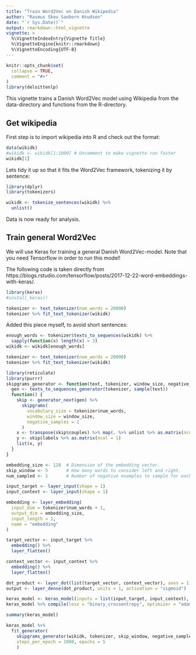 ```yaml
---
title: "Train Word2Vec on Danish Wikipedia"
author: "Rasmus Skov Sanborn Knudsen"
date: "`r Sys.Date()`"
output: rmarkdown::html_vignette
vignette: >
  %\VignetteIndexEntry{Vignette Title}
  %\VignetteEngine{knitr::rmarkdown}
  %\VignetteEncoding{UTF-8}
---
```


```r
knitr::opts_chunk$set(
  collapse = TRUE,
  comment = "#>"
)
library(deloittenlp)
```

This vignette trains a Danish Word2Vec model using Wikipedia from the data-directory and functions from the R-directory. 

## Get wikipedia

First step is to import wikipedia into R and check out the format:

```r
data(wikidk)
#wikidk <- wikidk[1:1000] # Uncomment to make vignette run faster
wikidk[1]
```

Lets tidy it up so that it fits the Word2Vec framework, tokenizing it by sentence:

```r
library(dplyr)
library(tokenizers)

wikidk <- tokenize_sentences(wikidk) %>%
  unlist()
```
Data is now ready for analysis. 


## Train general Word2Vec

We will use Keras for training a general Danish Word2Vec-model. Note that you need Tensorflow in order to run this model!

The following code is taken directly from https://blogs.rstudio.com/tensorflow/posts/2017-12-22-word-embeddings-with-keras/. 

```r
library(keras)
#install_keras()

tokenizer <- text_tokenizer(num_words = 20000)
tokenizer %>% fit_text_tokenizer(wikidk)
```

Added this piece myself, to avoid short sentences:

```r
enough_words <- tokenizer$texts_to_sequences(wikidk) %>%
  sapply(function(x) length(x) > 3)
wikidk <- wikidk[enough_words]

tokenizer <- text_tokenizer(num_words = 20000)
tokenizer %>% fit_text_tokenizer(wikidk)
```



```r
library(reticulate)
library(purrr)
skipgrams_generator <- function(text, tokenizer, window_size, negative_samples) {
  gen <- texts_to_sequences_generator(tokenizer, sample(text))
  function() {
    skip <- generator_next(gen) %>%
      skipgrams(
        vocabulary_size = tokenizer$num_words, 
        window_size = window_size, 
        negative_samples = 1
      )
    x <- transpose(skip$couples) %>% map(. %>% unlist %>% as.matrix(ncol = 1))
    y <- skip$labels %>% as.matrix(ncol = 1)
    list(x, y)
  }
}
```

```r
embedding_size <- 128  # Dimension of the embedding vector.
skip_window <- 5       # How many words to consider left and right.
num_sampled <- 1       # Number of negative examples to sample for each word.
```

```r
input_target <- layer_input(shape = 1)
input_context <- layer_input(shape = 1)
```

```r
embedding <- layer_embedding(
  input_dim = tokenizer$num_words + 1, 
  output_dim = embedding_size, 
  input_length = 1, 
  name = "embedding"
)

target_vector <- input_target %>% 
  embedding() %>% 
  layer_flatten()

context_vector <- input_context %>%
  embedding() %>%
  layer_flatten()
```

```r
dot_product <- layer_dot(list(target_vector, context_vector), axes = 1)
output <- layer_dense(dot_product, units = 1, activation = "sigmoid")
```

```r
keras_model <- keras_model(inputs = list(input_target, input_context), outputs = output)
keras_model %>% compile(loss = "binary_crossentropy", optimizer = "adam")

summary(keras_model)
```

```r
keras_model %>%
  fit_generator(
    skipgrams_generator(wikidk, tokenizer, skip_window, negative_samples), 
    steps_per_epoch = 1000, epochs = 5
    )
```
